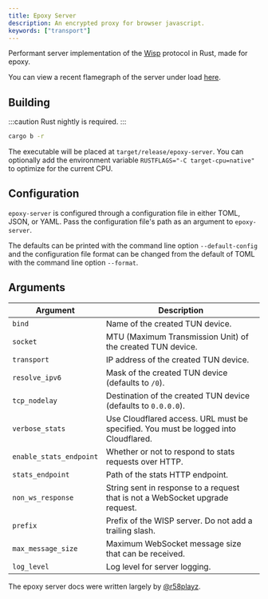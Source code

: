 ```yaml
---
title: Epoxy Server
description: An encrypted proxy for browser javascript.
keywords: ["transport"]
---
```


Performant server implementation of the [Wisp](/wisp) protocol in Rust, made for epoxy.

You can view a recent flamegraph of the server under load [here](flamegraph.svg?raw=true).

## Building

:::caution
Rust nightly is required.
:::

```bash
cargo b -r
```

The executable will be placed at `target/release/epoxy-server`.
You can optionally add the environment variable `RUSTFLAGS="-C target-cpu=native"` to optimize for the current CPU.

## Configuration

`epoxy-server` is configured through a configuration file in either TOML, JSON, or YAML. Pass the configuration file's path as an argument to `epoxy-server`.

The defaults can be printed with the command line option `--default-config` and the configuration file format can be changed from the default of TOML with the command line option `--format`.

## Arguments

| Argument                | Description                                                                         |
| ----------------------- | ----------------------------------------------------------------------------------- |
| `bind`                  | Name of the created TUN device.                                                     |
| `socket`                | MTU (Maximum Transmission Unit) of the created TUN device.                          |
| `transport`             | IP address of the created TUN device.                                               |
| `resolve_ipv6`          | Mask of the created TUN device (defaults to `/0`).                                  |
| `tcp_nodelay`           | Destination of the created TUN device (defaults to `0.0.0.0`).                      |
| `verbose_stats`         | Use Cloudflared access. URL must be specified. You must be logged into Cloudflared. |
| `enable_stats_endpoint` | Whether or not to respond to stats requests over HTTP.                              |
| `stats_endpoint`        | Path of the stats HTTP endpoint.                                                    |
| `non_ws_response`       | String sent in response to a request that is not a WebSocket upgrade request.       |
| `prefix`                | Prefix of the WISP server. Do not add a trailing slash.                             |
| `max_message_size`      | Maximum WebSocket message size that can be received.                                |
| `log_level`             | Log level for server logging.                                                       |

The epoxy server docs were written largely by [@r58playz](https://github.com/r58playz).
